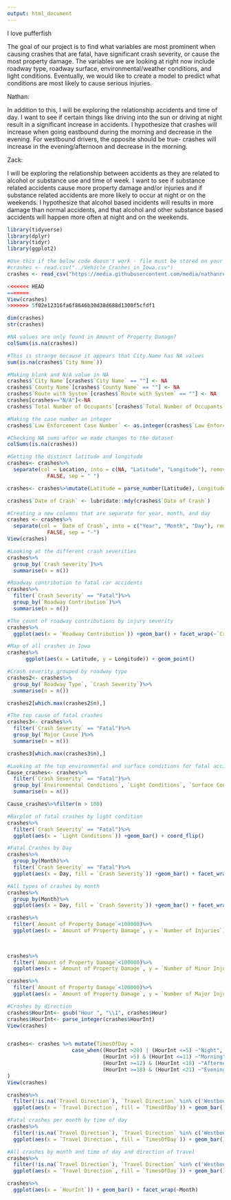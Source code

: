 ```yaml
---
output: html_document
---
```


I love pufferfish

The goal of our project is to find what variables are most prominent when causing crashes that are fatal, have significant crash severity, or cause the most property damage. The variables we are looking at right now include roadway type, roadway surface, environmental/weather conditions, and light conditions. Eventually, we would like to create a model to predict what conditions are most likely to cause serious injuries.

Nathan:

In addition to this, I will be exploring the relationship accidents and time of day. I want to see if certain things like driving into the sun or driving at night result in a significant increase in accidents. I hypothesize that crashes will increase when going eastbound during the morning and decrease in the evening. For westbound drivers, the opposite should be true- crashes will increase in the evening/afternoon and decrease in the morning.

Zack:

I will be exploring the relationship between accidents as they are related to alcohol or substance use and time of week. I want to see if substance related accidents cause more property damage and/or injuries and if substance related accidents are more likely to occur at night or on the weekends. I hypothesize that alcohol based incidents will results in more damage than normal accidents, and that alcohol and other substance based accidents will happen more often at night and on the weekends.

```r
library(tidyverse)
library(dplyr)
library(tidyr)
library(ggplot2)

#Use this if the below code doesn't work - file must be stored on your device.
#crashes <- read.csv("../Vehicle_Crashes_in_Iowa.csv")
crashes <- read_csv("https://media.githubusercontent.com/media/nathanrethwisch/Team-Pufferfish/main/Vehicle_Crashes_in_Iowa.csv")

<<<<<<< HEAD
=======
View(crashes)
>>>>>>> 5f02e12316fa6f8646b30d38d688d1300f5cfdf1
```

```r

dim(crashes)
str(crashes)

#NA values are only found in Amount of Property Damage?
colSums(is.na(crashes))

#This is strange because it appears that City.Name has NA values
sum(is.na(crashes$`City Name`))

#Making blank and N/A value in NA
crashes$`City Name`[crashes$`City Name` == ""] <- NA
crashes$`County Name`[crashes$`County Name` == ""] <- NA
crashes$`Route with System`[crashes$`Route with System` == ""] <- NA
crashes[crashes=="N/A"]<-NA
crashes$`Total Number of Occupants`[crashes$`Total Number of Occupants` == 777] <- NA

#Making the case number an integer
crashes$`Law Enforcement Case Number` <- as.integer(crashes$`Law Enforcement Case Number`)

#Checking NA sums after we made changes to the dataset
colSums(is.na(crashes))

```

```r
#Getting the distinct latitude and longitude
crashes<- crashes%>%
  separate(col = Location, into = c(NA, "Latitude", "Longitude"), remove =
             FALSE, sep = " ")

crashes<- crashes%>%mutate(Latitude = parse_number(Latitude), Longitude = parse_number(Longitude))
```

```r
crashes$`Date of Crash` <- lubridate::mdy(crashes$`Date of Crash`)

#Creating a new columns that are separate for year, month, and day
crashes <- crashes%>%
  separate(col = `Date of Crash`, into = c("Year", "Month", "Day"), remove =
             FALSE, sep = "-")
View(crashes)
```

```r
#Looking at the different crash severities
crashes%>%
  group_by(`Crash Severity`)%>%
  summarise(n = n())
```

```r
#Roadway contribution to fatal car accidents
crashes%>%
  filter(`Crash Severity` == "Fatal")%>%
  group_by(`Roadway Contribution`)%>%
  summarise(n = n())
```

```r
#The count of roadway contributions by injury severity
crashes%>%
  ggplot(aes(x = `Roadway Contribution`)) +geom_bar() + facet_wrap(~`Crash Severity`)+coord_flip()
```

```r
#Map of all crashes in Iowa
crashes%>%
      ggplot(aes(x = Latitude, y = Longitude)) + geom_point()
```

```r
#Crash severity grouped by roadway type
crashes2<- crashes%>%
  group_by(`Roadway Type`, `Crash Severity`)%>%
  summarise(n = n())

crashes2[which.max(crashes2$n),]

```

```r
#The top cause of fatal crashes
crashes3<- crashes%>%
  filter(`Crash Severity` == "Fatal")%>%
  group_by(`Major Cause`)%>%
  summarise(n = n())

crashes3[which.max(crashes3$n),]
```

```r
#Looking at the top environmental and surface conditions for fatal accidents
Cause_crashes<- crashes%>%
  filter(`Crash Severity` == "Fatal")%>%
  group_by(`Environmental Conditions`, `Light Conditions`, `Surface Conditions`, `Weather Conditions`)%>%
  summarise(n = n())

Cause_crashes%>%filter(n > 100)
```

```r
#Barplot of fatal crashes by light condition
crashes%>%
  filter(`Crash Severity` == "Fatal")%>%
  ggplot(aes(x = `Light Conditions`)) +geom_bar() + coord_flip()
```

```r
#Fatal Crashes by Day
crashes%>%
  group_by(Month)%>%
  filter(`Crash Severity` == "Fatal")%>%
  ggplot(aes(x = Day, fill = `Crash Severity`)) +geom_bar() + facet_wrap(~Month) + coord_flip()
```

```r
#All types of crashes by month
crashes%>%
  group_by(Month)%>%
  ggplot(aes(x = Day, fill = `Crash Severity`)) +geom_bar() + facet_wrap(~Month)
```

```r
crashes%>%
  filter(`Amount of Property Damage`<100000)%>%
  ggplot(aes(x = `Amount of Property Damage`, y = `Number of Injuries`)) + geom_point()
  
  
```

```r
crashes%>%
  filter(`Amount of Property Damage`<100000)%>%
  ggplot(aes(x = `Amount of Property Damage`, y = `Number of Minor Injuries`)) + geom_point()
```

```r
crashes%>%
  filter(`Amount of Property Damage`<100000)%>%
  ggplot(aes(x = `Amount of Property Damage`, y = `Number of Major Injuries`)) + geom_point()
```

```r
#Crashes by direction
crashes$HourInt<- gsub("Hour ", "\\1", crashes$Hour)
crashes$HourInt<- parse_integer(crashes$HourInt)
View(crashes)


crashes<- crashes %>% mutate(TimesOfDay =
                     case_when((HourInt >20) | (HourInt <=5) ~"Night",
                               (HourInt >5) & (HourInt <=11) ~"Morning",
                               (HourInt >=12) & (HourInt <18) ~"Afternoon",
                               (HourInt >=18) & (HourInt <21) ~"Evening")
)
View(crashes)

crashes%>%
  filter(!is.na(`Travel Direction`), `Travel Direction` %in% c('Westbound (WB)', 'Eastbound (EB)'))%>%
  ggplot(aes(x = `Travel Direction`, fill = `TimesOfDay`)) + geom_bar() + coord_flip()


```

```r
#Fatal crashes per month by time of day
crashes%>%
  filter(!is.na(`Travel Direction`), `Travel Direction` %in% c('Westbound (WB)', 'Eastbound (EB)'), `Crash Severity` == "Fatal")%>%
  ggplot(aes(x = `Travel Direction`, fill = `TimesOfDay`)) + geom_bar() + coord_flip() + facet_wrap(~Month)
```

```r
#All crashes by month and time of day and direction of travel
crashes%>%
  filter(!is.na(`Travel Direction`), `Travel Direction` %in% c('Westbound (WB)', 'Eastbound (EB)'))%>%
  ggplot(aes(x = `Travel Direction`, fill = `TimesOfDay`)) + geom_bar() + coord_flip() + facet_wrap(~Month)
```

```r
crashes%>%
  ggplot(aes(x = `HourInt`)) + geom_bar() + facet_wrap(~Month)

```

```r

```
